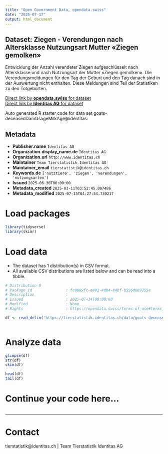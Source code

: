 ```yaml
---
title: "Open Government Data, opendata.swiss"
date: "2025-07-17"
output: html_document
---
```


## Dataset: Ziegen - Verendungen nach Altersklasse Nutzungsart Mutter «Ziegen gemolken»

Entwicklung der Anzahl verendeter Ziegen aufgeschlüsselt nach Altersklasse und nach Nutzungsart der Mutter «Ziegen gemolken». Die Verendungsmeldungen für den Tag der Geburt und den Tag danach sind in der Auswertung nicht enthalten. Diese Meldungen sind Teil der Statistiken zu den Totgeburten.

[Direct link by **opendata.swiss** for dataset](https://opendata.swiss/de/dataset/ziegen-verendungen-nach-altersklasse-nutzungsart-mutter-ziegen-gemolken)<br>
[Direct link by **Identitas AG** for dataset](https://tierstatistik.identitas.ch/)

Auto generated R starter code for data set goats-deceasedDamUsageMilkAge@identitas.

## Metadata

- **Publisher.name** `Identitas AG`
- **Organization.display_name.de** `Identitas AG`
- **Organization.url** `http://www.identitas.ch`
- **Maintainer** `Team Tierstatistik Identitas AG`
- **Maintainer_email** `tierstatistik@identitas.ch`
- **Keywords.de** `['nutztiere', 'ziegen', 'verendungen', 'nutzungsarten']`
- **Issued** `2025-06-30T00:00:00`
- **Metadata_created** `2025-03-11T03:52:45.887486`
- **Metadata_modified** `2025-07-15T04:27:54.730217`


# Load packages

```r

library(tidyverse)
library(skimr)

```

# Load data

-   The dataset has 1 distribution(s) in CSV format.
-   All available CSV distributions are listed below and can be read into a tibble.

```r

# Distribution 0
# Package_id               : fc0889fc-e493-4d04-84bf-b556d669755e
# Description              : 
# Issued                   : 2025-07-14T00:00:00
# Modified                 : None
# Rights                   : https://opendata.swiss/terms-of-use#terms_by

df <- read_delim('https://tierstatistik.identitas.ch/data/goats-deceasedDamUsageMilkAge.csv')



```

# Analyze data

```r

glimpse(df)
str(df)
skim(df)

head(df)
tail(df)

```

# Continue your code here...

```r

```

------------------------------------------------------------------------

# Contact

tierstatistik@identitas.ch | Team Tierstatistik Identitas AG
